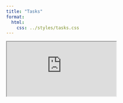 ```yaml
---
title: "Tasks"
format:
  html:
    css: ../styles/tasks.css
---
```


<iframe src="https://docs.google.com/spreadsheets/d/e/2PACX-1vRguJ466lZzblORcK4t8m3-Ssygg4mm7RDkSJ6XHg20nFAXslGjz_88Ubhgay2lW9LeYuT3HeuJl8Ph/pubhtml?widget=true&amp;headers=false"></iframe>
